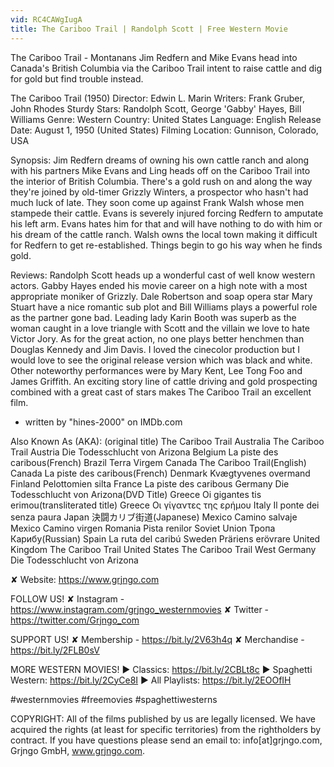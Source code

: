 ```yaml
---
vid: RC4CAWgIugA
title: The Cariboo Trail | Randolph Scott | Free Western Movie
---
```


The Cariboo Trail - Montanans Jim Redfern and Mike Evans head into Canada's British Columbia via the Cariboo Trail intent to raise cattle and dig for gold but find trouble instead.

The Cariboo Trail (1950)
Director: Edwin L. Marin
Writers: Frank Gruber, John Rhodes Sturdy
Stars: Randolph Scott, George 'Gabby' Hayes, Bill Williams
Genre: Western
Country: United States
Language: English
Release Date: August 1, 1950 (United States)
Filming Location: Gunnison, Colorado, USA

Synopsis:
Jim Redfern dreams of owning his own cattle ranch and along with his partners Mike Evans and Ling heads off on the Cariboo Trail into the interior of British Columbia. There's a gold rush on and along the way they're joined by old-timer Grizzly Winters, a prospector who hasn't had much luck of late. They soon come up against Frank Walsh whose men stampede their cattle. Evans is severely injured forcing Redfern to amputate his left arm. Evans hates him for that and will have nothing to do with him or his dream of the cattle ranch. Walsh owns the local town making it difficult for Redfern to get re-established. Things begin to go his way when he finds gold.

Reviews:
Randolph Scott heads up a wonderful cast of well know western actors. Gabby Hayes ended his movie career on a high note with a most appropriate moniker of Grizzly. Dale Robertson and soap opera star Mary Stuart have a nice romantic sub plot and Bill Williams plays a powerful role as the partner gone bad. Leading lady Karin Booth was superb as the woman caught in a love triangle with Scott and the villain we love to hate Victor Jory. As for the great action, no one plays better henchmen than Douglas Kennedy and Jim Davis. I loved the cinecolor production but I would love to see the original release version which was black and white. Other noteworthy performances were by Mary Kent, Lee Tong Foo and James Griffith. An exciting story line of cattle driving and gold prospecting combined with a great cast of stars makes The Cariboo Trail an excellent film.
- written by "hines-2000" on IMDb.com

Also Known As (AKA):
(original title) The Cariboo Trail
Australia The Cariboo Trail
Austria Die Todesschlucht von Arizona
Belgium La piste des caribous(French)
Brazil Terra Virgem
Canada The Cariboo Trail(English)
Canada La piste des caribous(French)
Denmark Kvægtyvenes overmand
Finland Pelottomien silta
France La piste des caribous
Germany Die Todesschlucht von Arizona(DVD Title)
Greece Oi gigantes tis erimou(transliterated title)
Greece Οι γίγαντες της ερήμου
Italy Il ponte dei senza paura
Japan 決闘カリブ街道(Japanese)
Mexico Camino salvaje
Mexico Camino virgen
Romania Pista renilor
Soviet Union Тропа Карибу(Russian)
Spain La ruta del caribú
Sweden Präriens erövrare
United Kingdom The Cariboo Trail
United States The Cariboo Trail
West Germany Die Todesschlucht von Arizona

✘ Website: https://www.grjngo.com

FOLLOW US!
✘ Instagram - https://www.instagram.com/grjngo_westernmovies
✘ Twitter - https://twitter.com/Grjngo_com

SUPPORT US!
✘ Membership - https://bit.ly/2V63h4q
✘ Merchandise - https://bit.ly/2FLB0sV

MORE WESTERN MOVIES! 
► Classics: https://bit.ly/2CBLt8c 
► Spaghetti Western: https://bit.ly/2CyCe8I 
► All Playlists: https://bit.ly/2EOOfIH 

#westernmovies #freemovies #spaghettiwesterns

COPYRIGHT: All of the films published by us are legally licensed. We have acquired the rights (at least for specific territories) from the rightholders by contract. If you have questions please send an email to: info[at]grjngo.com, Grjngo GmbH, www.grjngo.com.